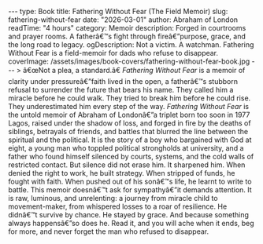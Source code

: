 ﻿--- type: Book title: Fathering Without Fear (The Field Memoir) slug: fathering-without-fear date: "2026-03-01" author: Abraham of London readTime: "4 hours" category: Memoir description: Forged in courtrooms and prayer rooms. A fatherâ€™s fight through fireâ€”purpose, grace, and the long road to legacy. ogDescription: Not a victim. A watchman. Fathering Without Fear is a field-memoir for dads who refuse to disappear. coverImage: /assets/images/book-covers/fathering-without-fear-book.jpg --- > â€œNot a plea, a standard.â€ *Fathering Without Fear* is a memoir of clarity under pressureâ€”faith lived in the open, a fatherâ€™s stubborn refusal to surrender the future that bears his name. They called him a miracle before he could walk. They tried to break him before he could rise. They underestimated him every step of the way. *Fathering Without Fear* is the untold memoir of Abraham of Londonâ€”a triplet born too soon in 1977 Lagos, raised under the shadow of loss, and forged in fire by the deaths of siblings, betrayals of friends, and battles that blurred the line between the spiritual and the political. It is the story of a boy who bargained with God at eight, a young man who toppled political strongholds at university, and a father who found himself silenced by courts, systems, and the cold walls of restricted contact. But silence did not erase him. It sharpened him. When denied the right to work, he built strategy. When stripped of funds, he fought with faith. When pushed out of his sonâ€™s life, he learnt to write to battle. This memoir doesnâ€™t ask for sympathyâ€”it demands attention. It is raw, luminous, and unrelenting: a journey from miracle child to movement-maker, from whispered losses to a roar of resilience. He didnâ€™t survive by chance. He stayed by grace. And because something always happensâ€”so does he. Read it, and you will ache when it ends, beg for more, and never forget the man who refused to disappear.


